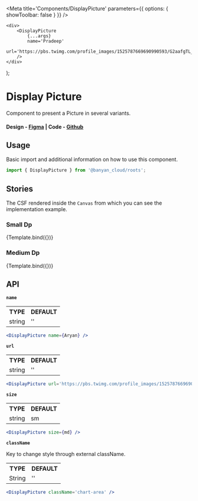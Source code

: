 

<Meta title='Components/DisplayPicture' parameters={{ options: { showToolbar: false } }} />

	<div>
		<DisplayPicture
			{...args}
			name='Pradeep'
			url='https://pbs.twimg.com/profile_images/1525787669690990593/G2aafgTL_400x400.jpg'
		/>
	</div>
);

# Display Picture

Component to present a Picture in several variants.

#### Design - [Figma](https://www.figma.com/file/e9opoAtQHBo4vFd6u0Co98/Component-Library?type=design&node-id=1-5&mode=design&t=tXbQWENNIzmFNTVU-0) | Code - [Github](https://github.com/banyandata-cloud/roots/tree/main/components/displayPicture)

## Usage

Basic import and additional information on how to use this component.

```js
import { DisplayPicture } from '@banyan_cloud/roots';
```

## Stories

The CSF rendered inside the `Canvas` from which you can see the implementation example.

### Small Dp

<Canvas>
	<Story
		name='Small Dp'
		args={{
			size: 'sm',
		}}>
		{Template.bind({})}
	</Story>
</Canvas>

### Medium Dp

<Canvas>
	<Story
		name='Medium Dp'
		args={{
			size: 'md',
		}}>
		{Template.bind({})}
	</Story>
</Canvas>

## API

**`name`**

<table style={{ width: '100%' }}>
	<tr>
		<th style={{ textAlign: 'left', width: '50%' }}>TYPE</th>
		<th style={{ textAlign: 'left', width: '50%' }}>DEFAULT</th>
	</tr>
	<tr>
		<td>string</td>
		<td>''</td>
	</tr>
</table>

```jsx
<DisplayPicture name={Aryan} />
```

**`url`**

<table style={{ width: '100%' }}>
	<tr>
		<th style={{ textAlign: 'left', width: '50%' }}>TYPE</th>
		<th style={{ textAlign: 'left', width: '50%' }}>DEFAULT</th>
	</tr>
	<tr>
		<td>string</td>
		<td>''</td>
	</tr>
</table>

```jsx
<DisplayPicture url='https://pbs.twimg.com/profile_images/1525787669690990593/G2aafgTL_400x400.jpg' />
```

**`size`**

<table style={{ width: '100%' }}>
	<tr>
		<th style={{ textAlign: 'left', width: '50%' }}>TYPE</th>
		<th style={{ textAlign: 'left', width: '50%' }}>DEFAULT</th>
	</tr>
	<tr>
		<td>string</td>
		<td>sm</td>
	</tr>
</table>

```jsx
<DisplayPicture size={md} />
```

**`className`**

Key to change style through external className.

<table style={{ width: '100%' }}>
	<tr>
		<th style={{ textAlign: 'left', width: '50%' }}>TYPE</th>
		<th style={{ textAlign: 'left', width: '50%' }}>DEFAULT</th>
	</tr>
	<tr>
		<td>String</td>
		<td>''</td>
	</tr>
</table>

```jsx
<DisplayPicture className='chart-area' />
```
